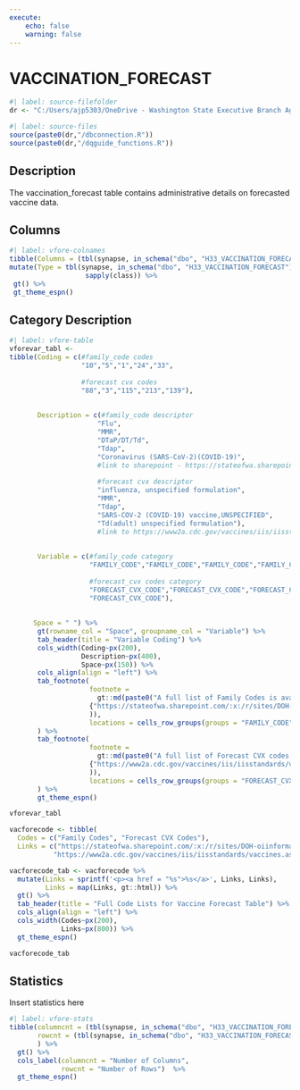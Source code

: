 ```yaml
---
execute:
    echo: false
    warning: false
---
```


# VACCINATION_FORECAST {.unnumbered}

```r
#| label: source-filefolder
dr <- "C:/Users/ajp5303/OneDrive - Washington State Executive Branch Agencies/source_scripts"
```

```r
#| label: source-files
source(paste0(dr,"/dbconnection.R"))
source(paste0(dr,"/dqguide_functions.R"))
```

## Description

The vaccination_forecast table contains administrative details on forecasted vaccine data.

## Columns

```r
#| label: vfore-colnames
tibble(Columns = (tbl(synapse, in_schema("dbo", "H33_VACCINATION_FORECAST")) %>% colnames())) %>%
mutate(Type = tbl(synapse, in_schema("dbo", "H33_VACCINATION_FORECAST")) %>% head(1) %>% as_tibble() %>% 
                   sapply(class)) %>%
 gt() %>%
 gt_theme_espn()

```

## Category Description

```r
#| label: vfore-table
vforevar_tabl <-
tibble(Coding = c(#family_code codes
                  "10","5","1","24","33", 
                  
                  #forecast cvx codes
                  "88","3","115","213","139"), 
                  
            
       Description = c(#family_code descriptor
                      "Flu",
                      "MMR",
                      "DTaP/DT/Td",
                      "Tdap",
                      "Coronavirus (SARS-CoV-2)(COVID-19)",
                      #link to sharepoint - https://stateofwa.sharepoint.com/:x:/r/sites/DOH-oiinformatics/Shared%20Documents/CEDAR/CEDAR%20Data%20Dictionaries/Family_Code%20Values%20Table.xlsx?d=w545db4b21b99464ea49f8f2a26656d4a&csf=1&web=1&e=PT3WT6
                       
                      #forecast cvx descriptor 
                      "influenza, unspecified formulation",
                      "MMR",
                      "Tdap",
                      "SARS-COV-2 (COVID-19) vaccine,UNSPECIFIED",
                      "Td(adult) unspecified formulation"),
                      #link to https://www2a.cdc.gov/vaccines/iis/iisstandards/vaccines.asp?rpt=cvx
      
       
       Variable = c(#family_code category
                    "FAMILY_CODE","FAMILY_CODE","FAMILY_CODE","FAMILY_CODE","FAMILY_CODE",
                    
                    #forecast_cvx codes category
                    "FORECAST_CVX_CODE","FORECAST_CVX_CODE","FORECAST_CVX_CODE","FORECAST_CVX_CODE",
                    "FORECAST_CVX_CODE"),
              
                    
      Space = " ") %>%
       gt(rowname_col = "Space", groupname_col = "Variable") %>%
       tab_header(title = "Variable Coding") %>%
       cols_width(Coding~px(200),
                  Description~px(400),
                  Space~px(150)) %>%
       cols_align(align = "left") %>%
       tab_footnote(
                    footnote = 
                      gt::md(paste0("A full list of Family Codes is available at: ",
                    {"https://stateofwa.sharepoint.com/:x:/r/sites/DOH-oiinformatics/Shared%20Documents/CEDAR/CEDAR%20Data%20Dictionaries/Family_Code%20Values%20Table.xlsx?d=w545db4b21b99464ea49f8f2a26656d4a&csf=1&web=1&e=PT3WT6"}
                    )),
                    locations = cells_row_groups(groups = "FAMILY_CODE")
       ) %>%
       tab_footnote(
                    footnote = 
                      gt::md(paste0("A full list of Forecast CVX codes is available at: ",
                    {"https://www2a.cdc.gov/vaccines/iis/iisstandards/vaccines.asp?rpt=cvx"}
                    )),
                    locations = cells_row_groups(groups = "FORECAST_CVX_CODE")
       ) %>%
       gt_theme_espn()

vforevar_tabl
```

```r
vacforecode <- tibble(
  Codes = c("Family Codes", "Forecast CVX Codes"),
  Links = c("https://stateofwa.sharepoint.com/:x:/r/sites/DOH-oiinformatics/Shared%20Documents/CEDAR/CEDAR%20Data%20Dictionaries/Family_Code%20Values%20Table.xlsx?d=w545db4b21b99464ea49f8f2a26656d4a&csf=1&web=1&e=PT3WT6",
           "https://www2a.cdc.gov/vaccines/iis/iisstandards/vaccines.asp?rpt=cvx"))

vacforecode_tab <- vacforecode %>%
  mutate(Links = sprintf('<p><a href = "%s">%s</a>', Links, Links), 
         Links = map(Links, gt::html)) %>%
  gt() %>%
  tab_header(title = "Full Code Lists for Vaccine Forecast Table") %>%
  cols_align(align = "left") %>%
  cols_width(Codes~px(200),
             Links~px(800)) %>%
  gt_theme_espn()

vacforecode_tab
```

## Statistics

Insert statistics here

```r
#| label: vfore-stats
tibble(columncnt = (tbl(synapse, in_schema("dbo", "H33_VACCINATION_FORECAST")) %>% ncol()),
       rowcnt = (tbl(synapse, in_schema("dbo", "H33_VACCINATION_FORECAST"))) %>% nrow2()
       ) %>%
  gt() %>%
  cols_label(columncnt = "Number of Columns",
             rowcnt = "Number of Rows")  %>%
  gt_theme_espn()
```
